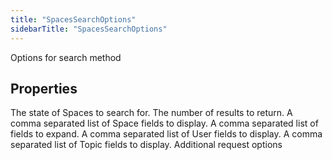 ```yaml
---
title: "SpacesSearchOptions"
sidebarTitle: "SpacesSearchOptions"
---
```


Options for search method

## Properties

<ParamField name="state" type="string">
The state of Spaces to search for.
</ParamField>





<ParamField name="maxResults" type="number">
The number of results to return.
</ParamField>





<ParamField name="spacefields" type="any[]">
A comma separated list of Space fields to display.
</ParamField>





<ParamField name="expansions" type="any[]">
A comma separated list of fields to expand.
</ParamField>





<ParamField name="userfields" type="any[]">
A comma separated list of User fields to display.
</ParamField>





<ParamField name="topicfields" type="any[]">
A comma separated list of Topic fields to display.
</ParamField>





<ParamField name="requestOptions" type="[RequestOptions](/xdks/typescript/reference/interfaces/RequestOptions)">
Additional request options
</ParamField>



